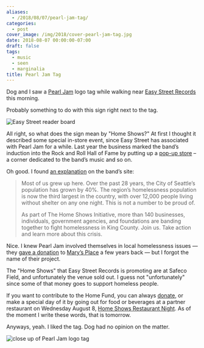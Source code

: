 ```yaml
---
aliases:
  - /2018/08/07/pearl-jam-tag/
categories:
  - post
cover_image: /img/2018/cover-pearl-jam-tag.jpg
date: 2018-08-07 00:00:00-07:00
draft: false
tags:
  - music
  - seen
  - marginalia
title: Pearl Jam Tag
---
```


Dog and I saw a [Pearl Jam](https://pearljam.com) logo tag while walking
near [Easy Street Records](https://easystreetonline.com) this morning.

Probably something to do with this sign right next to the tag.

![Easy Street reader board](@img/2018/announce.jpg
  "Easy Street announcement for 'Pearl Jam Home Shows Aug 8 & 10'")

All right, so what does the sign mean by "Home Shows?" At first I
thought it described some special in-store event, since Easy Street has
associated with Pearl Jam for a while. Last year the business marked the
band’s induction into the Rock and Roll Hall of Fame by putting up a
[pop-up store](https://www.easystreetonline.com/NewsItem/6863) – a
corner dedicated to the band’s music and so on.

Oh good. I found [an
explanation](https://pearljam.com/thehomeshows/seattle-wa) on the band’s
site:

> Most of us grew up here. Over the past 28 years, the City of Seattle’s
> population has grown by 40%. The region’s homelessness population is
> now the third largest in the country, with over 12,000 people living
> without shelter on any one night. This is not a number to be proud of.
>
> As part of The Home Shows Initiative, more than 140 businesses,
> individuals, government agencies, and foundations are banding together
> to fight homelessness in King County. Join us. Take action and learn
> more about this crisis.

Nice. I knew Pearl Jam involved themselves in local homelessness issues
— they [gave a
donation](http://www.marysplaceseattle.org/blog/thank-you-pearl-jam/) to
[Mary’s Place](http://www.marysplaceseattle.org) a few years back — but
I forgot the name of their project.

The "Home Shows" that Easy Street Records is promoting are at Safeco
Field, and unfortunately the venue sold out. I guess not "unfortunately"
since some of that money goes to support homeless people.

If you want to contribute to the Home Fund, you can always
[donate](https://www.uwkc.org/home-show/), or make a special day of it
by going out for food or beverages at a partner restaurant on Wednesday
August 8, [Home Shows Restaurant
Night](https://pearljam.com/acts/news/the-home-shows-restaurant-partners).
As of the moment I write these words, that is tomorrow.

Anyways, yeah. I liked the tag. Dog had no opinion on the matter.

![close up of Pearl Jam logo tag](@img/2018/tag.jpg)
